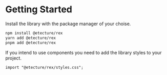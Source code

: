 # Getting Started

Install the library with the package manager of your choise.

```sh
npm install @etecture/rex
yarn add @etecture/rex
pnpm add @etecture/rex
```

If you intend to use components you need to add the library styles to your project.

```tsx
import "@etecture/rex/styles.css";
```
